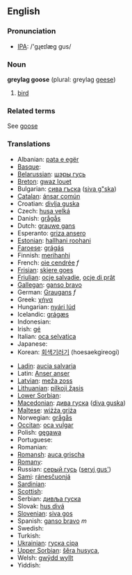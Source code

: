 ==English==

===Pronunciation===
*[[w:IPA|IPA]]: /'gɻeɪlæg gus/

===Noun===
'''greylag goose''' (plural: greylag [[geese]])

# [[bird]]

===Related terms===

See [[goose]]

===Translations===
{{top}}
*Albanian: [[pata e egër]]
*[[Basque]]: 
*[[Belarussian]]: [[шэры  гусь]]
*[[Breton]]: [[gwaz louet]]
*Bulgarian: [[сива гъска]] ([[siva g"ska]])
*[[Catalan]]: [[ánsar común]]
*Croatian: [[divlja guska]]
*Czech: [[husa velká]]
*Danish: [[grågås]]
*Dutch: [[grauwe gans]] '' ''
*Esperanto: [[griza ansero]]
*[[Estonian]]: [[hallhani roohani]]
*[[Faroese]]: [[grágás]]
*Finnish: [[merihanhi]]
*French: [[oie cendrée]] ''f''
*[[Frisian]]: [[skiere goes]]
*[[Friulian]]: [[ocje salvadie]], [[ocje di prât]]
*[[Gallegan]]: [[ganso bravo]]
*German: [[Graugans]] ''f''
*Greek: [[χήνα]] '' ''
*Hungarian: [[nyári lúd]]
*Icelandic: [[grágæs]]
*Indonesian: [[]]
*Irish: [[gé]]
*Italian: [[oca selvatica]] '' ''
*Japanese: [[]]
*Korean: [[회색기러기]] (hoesaekgireogi)
{{mid}}
*[[Ladin]]: [[aucia salvaria]]
*Latin: [[Anser anser]] '' ''
*[[Latvian]]: [[meža zoss]]
*[[Lithuanian]]: [[pilkoji žąsis]]
*[[Lower Sorbian]]: 
*[[Macedonian]]: [[дива гуска]] ([[diva guska]])
*[[Maltese]]: [[wiżża griża]]
*Norwegian: [[grågås]]
*[[Occitan]]: [[oca vulgar]]
*Polish: [[gęgawa]] '' ''
*Portuguese: 
*Romanian: 
*[[Romansh]]: [[auca grischa]]
*[[Romany]]: [[]]
*Russian: [[серый гусь]] ([[seryj gus']]) '' ''
*[[Sami]]: [[ránesčuonjá]]
*[[Sardinian]]: [[]]
*[[Scottish]]: [[]]
*Serbian: [[дивља гуска]]
*Slovak: [[hus divá]]
*[[Slovenian]]: [[siva gos]]
*Spanish: [[ganso bravo]] ''m''
*Swedish: 
*Turkish: 
*[[Ukrainian]]: [[гуска сіра]]
*[[Upper Sorbian]]: [[šěra husyca]], [[]]
*Welsh: [[gwÿdd wyllt]]
*Yiddish:
{{bottom}}